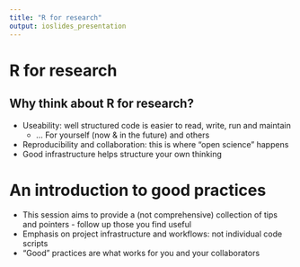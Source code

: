 ```yaml
---
title: "R for research"
output: ioslides_presentation
---
```


# R for research

## Why think about R for research?

- Useability: well structured code is easier to read, write, run and maintain
   - … For yourself (now & in the future) and others
- Reproducibility and collaboration: this is where “open science” happens
- Good infrastructure helps structure your own thinking

# An introduction to good practices
- This session aims to provide a (not comprehensive) collection of tips and pointers - follow up those you find useful
- Emphasis on project infrastructure and workflows: not individual code scripts
- “Good” practices are what works for you and your collaborators


